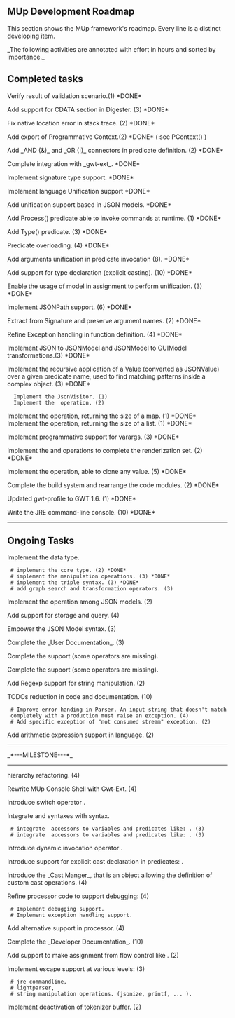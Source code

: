 == MUp Development Roadmap ==

This section shows the MUp framework's roadmap.
Every line is a distinct developing item.

_The following activities are annotated with effort in hours and sorted by importance._

== Completed tasks ==

Verify result of validation scenario.(1) *DONE*

Add support for CDATA section in Digester. (3) *DONE*

Fix native location error in stack trace. (2) *DONE*

Add export of Programmative Context.(2) *DONE* ( see PContext() )

Add _AND (&)_ and _OR (|)_ connectors in predicate definition. (2) *DONE*

Complete integration with _gwt-ext_. *DONE*

Implement signature type support. *DONE*

Implement language Unification support *DONE*

Add unification support based in JSON models. *DONE*

Add Process() predicate able to invoke commands at runtime. (1) *DONE*

Add Type() predicate. (3) *DONE*

Predicate overloading. (4) *DONE*

Add arguments unification in predicate invocation (8). *DONE*

Add support for type declaration (explicit casting). (10) *DONE*

Enable the usage of model in assignment to perform unification. 
{{{ D([x,y], b) : {'a' : x, 'b' : y | o} = P(x, y, b); }}} (3) *DONE*

Implement JSONPath support. {{{ x = JPath(value, '.a.b[2]'); }}} (6) *DONE*

Extract {{{FormalParameters}}} from Signature and preserve argument names. (2) *DONE*

Refine Exception handling in function definition. (4) *DONE*

Implement JSON to JSONModel and JSONModel to GUIModel transformations.(3) *DONE*

Implement the recursive application of a Value (converted as JSONValue) 
over a given predicate name, used to find matching patterns inside 
a complex object. (3) *DONE*
   Implement the JsonVisitor. (1)
   Implement the {{{Apply()}}} operation. (2)

Implement the {{{MSize(map)}}} operation, returning the size of a map. (1) *DONE*
Implement the {{{LSize(list)}}} operation, returning the size of a list. (1) *DONE*

Implement programmative support for varargs. (3) *DONE*

Implement the {{{Modelize()}}} and {{{Concretize()}}} operations to complete the 
renderization set. (2) *DONE*

Implement the {{{Clone()}}} operation, able to clone any value. (5) *DONE*

Complete the build system and rearrange the code modules. (2) *DONE*

Updated gwt-profile to GWT 1.6. (1) *DONE* 

Write the JRE command-line console. (10) *DONE*

----

== Ongoing Tasks ==

Implement the {{{GraphValue}}} data type.
  # implement the core type. (2) *DONE*
  # implement the manipulation operations. (3) *DONE*
  # implement the triple syntax. (3) *DONE*
  # add graph search and transformation operators. (3)

Implement the {{{Join()}}} operation among JSON models. (2)

Add support for {{{JSON}}} storage and query. (4)

Empower the JSON Model syntax. (3)

Complete the _User Documentation_. (3)

Complete the {{{XPath}}} support (some operators are missing).

Complete the {{{JSONPath}}} support (some operators are missing).

Add Regexp support for string manipulation. (2)

TODOs reduction in code and documentation. (10)
  # Improve error handing in Parser. An input string that doesn't match completely with a production must raise an exception. (4)
  # Add specific exception of "not consumed stream" exception. (2)

Add arithmetic expression support in language. (2)

----

_*---MILESTONE---*_

----

{{{JsonValue - JsonBase}}} hierarchy refactoring. (4)

Rewrite MUp Console Shell with Gwt-Ext. (4)

Introduce switch operator {{{ switch( C1() : P1, C2() : P2 ...); }}}.

Integrate {{{XPath}}} and {{{JSONPath}}} syntaxes with {{{MU}}} syntax.
  # integrate {{{JSONPath}}} accessors to variables and predicates like: {{{var.p1.p2.p3[i]}}}. (3)
  # integrate {{{XPath}}} accessors to variables and predicates like: {{{var/p1/p2/p3}}}. (3)

Introduce dynamic invocation operator {{{ v1(a1, a2, ...); }}}.

Introduce support for explicit cast declaration in predicates: {{{P(v1:int, v2:string, ...) : ...}}}.

Introduce the _Cast Manger_, that is an object allowing the definition of custom cast operations. (4)

Refine processor code to support debugging: (4)
  # Implement debugging support.
  # Implement exception handling support.

Add alternative support in processor. (4)

Complete the _Developer Documentation_. (10)

Add support to make assignment from flow control like {{{x = if/for(...)}}}. (2)

Implement escape support at various levels: (3)
  # jre commandline,
  # lightparser,
  # string manipulation operations. (jsonize, printf, ... ).

Implement deactivation of tokenizer buffer. (2)